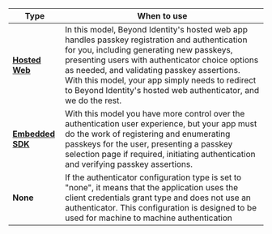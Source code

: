 | Type | When to use |
| --- | --- |
| **[Hosted Web](/docs/next/authenticator-config#hosted-web)** | In this model, Beyond Identity's hosted web app handles passkey registration and authentication for you, including generating new passkeys, presenting users with authenticator choice options as needed, and validating passkey assertions. With this model, your app simply needs to redirect to Beyond Identity's hosted web authenticator, and we do the rest. |
| **[Embedded SDK](/docs/next/authenticator-config#embedded-sdk)** | With this model you have more control over the authentication user experience, but your app must do the work of registering and enumerating passkeys for the user, presenting a passkey selection page if required, initiating authentication and verifying passkey assertions.  |
|  **None** | If the authenticator configuration type is set to "none", it means that the application uses the client credentials grant type and does not use an authenticator. This configuration is designed to be used for machine to machine authentication |  

